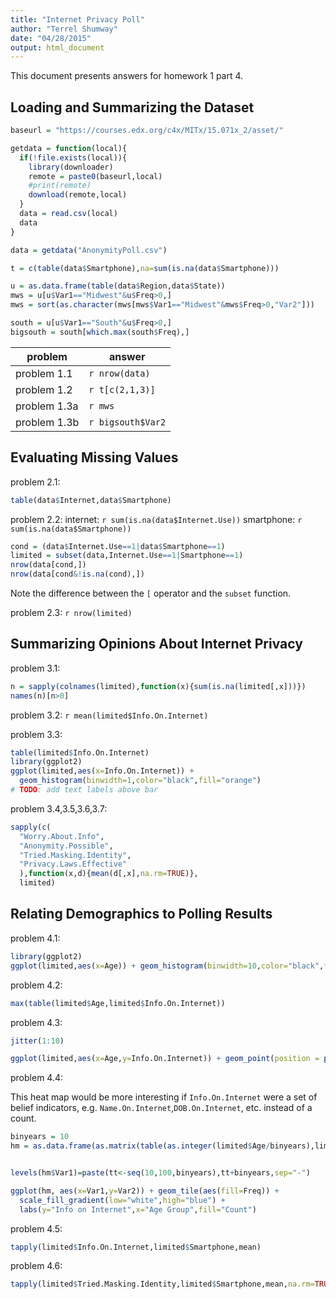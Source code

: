 ```yaml
---
title: "Internet Privacy Poll"
author: "Terrel Shumway"
date: "04/28/2015"
output: html_document
---
```


This document presents answers for homework 1 part 4.

## Loading and Summarizing the Dataset

```r
baseurl = "https://courses.edx.org/c4x/MITx/15.071x_2/asset/"

getdata = function(local){
  if(!file.exists(local)){
    library(downloader)
    remote = paste0(baseurl,local)
    #print(remote)
    download(remote,local)
  }
  data = read.csv(local)
  data
}

data = getdata("AnonymityPoll.csv")

t = c(table(data$Smartphone),na=sum(is.na(data$Smartphone)))

u = as.data.frame(table(data$Region,data$State))
mws = u[u$Var1=="Midwest"&u$Freq>0,]
mws = sort(as.character(mws[mws$Var1=="Midwest"&mws$Freq>0,"Var2"]))

south = u[u$Var1=="South"&u$Freq>0,]
bigsouth = south[which.max(south$Freq),]

```
problem     | answer
------------|--------
problem 1.1 | `r nrow(data)`
problem 1.2 | `r t[c(2,1,3)]`
problem 1.3a | `r mws`
problem 1.3b | `r bigsouth$Var2`

## Evaluating Missing Values
problem 2.1:
```r
table(data$Internet,data$Smartphone)
```

problem 2.2: 
internet: `r sum(is.na(data$Internet.Use))`
smartphone: `r sum(is.na(data$Smartphone))`


```r
cond = (data$Internet.Use==1|data$Smartphone==1)
limited = subset(data,Internet.Use==1|Smartphone==1)
nrow(data[cond,])
nrow(data[cond&!is.na(cond),])
```
Note the difference between the `[` operator and the `subset` function.

problem 2.3: `r nrow(limited)`

## Summarizing Opinions About Internet Privacy

problem 3.1:
```r
n = sapply(colnames(limited),function(x){sum(is.na(limited[,x]))})
names(n)[n>0]
```

problem 3.2: `r mean(limited$Info.On.Internet)`


problem 3.3:
```r
table(limited$Info.On.Internet)
library(ggplot2)
ggplot(limited,aes(x=Info.On.Internet)) + 
  geom_histogram(binwidth=1,color="black",fill="orange")
# TODO: add text labels above bar
```

problem 3.4,3.5,3.6,3.7:
```r
sapply(c(
  "Worry.About.Info",
  "Anonymity.Possible",
  "Tried.Masking.Identity",
  "Privacy.Laws.Effective"
  ),function(x,d){mean(d[,x],na.rm=TRUE)},
  limited)
```

## Relating Demographics to Polling Results

problem 4.1:
```r
library(ggplot2)
ggplot(limited,aes(x=Age)) + geom_histogram(binwidth=10,color="black",fill="orange")
```

problem 4.2:
```r
max(table(limited$Age,limited$Info.On.Internet))
```

problem 4.3:
```r
jitter(1:10)
```

```r
ggplot(limited,aes(x=Age,y=Info.On.Internet)) + geom_point(position = position_jitter(w=0.2,h=0.3))
```


problem 4.4:

This heat map would be more interesting if `Info.On.Internet` were a set of belief indicators, e.g. `Name.On.Internet`,`DOB.On.Internet`, etc. instead of a count.

```r
binyears = 10
hm = as.data.frame(as.matrix(table(as.integer(limited$Age/binyears),limited$Info.On.Internet)))


levels(hm$Var1)=paste(tt<-seq(10,100,binyears),tt+binyears,sep="-")

ggplot(hm, aes(x=Var1,y=Var2)) + geom_tile(aes(fill=Freq)) +  
  scale_fill_gradient(low="white",high="blue") +
  labs(y="Info on Internet",x="Age Group",fill="Count")

```

problem 4.5:
```r
tapply(limited$Info.On.Internet,limited$Smartphone,mean)
```


problem 4.6:
```r
tapply(limited$Tried.Masking.Identity,limited$Smartphone,mean,na.rm=TRUE)
```
